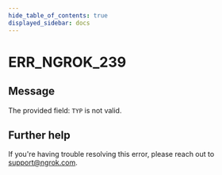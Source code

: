 ```yaml
---
hide_table_of_contents: true
displayed_sidebar: docs
---
```



# ERR_NGROK_239

## Message

The provided field: `TYP` is not valid.

<ErrorDetails error="err_ngrok_239" />

## Further help

If you're having trouble resolving this error, please reach out to [support@ngrok.com](mailto:support@ngrok.com?subject=Help%20with%20ERR_NGROK_239).
